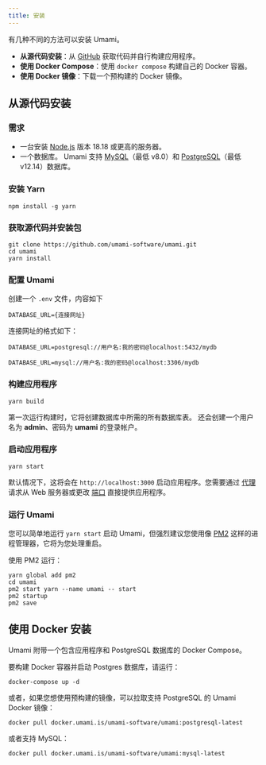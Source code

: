 ```yaml
---
title: 安装
---
```


有几种不同的方法可以安装 Umami。

- **从源代码安装**：从 [GitHub](https://github.com/umami-software/umami) 获取代码并自行构建应用程序。
- **使用 Docker Compose**：使用 `docker compose` 构建自己的 Docker 容器。
- **使用 Docker 镜像**：下载一个预构建的 Docker 镜像。

## 从源代码安装

### 需求

- 一台安装 [Node.js](https://nodejs.org/) 版本 18.18 或更高的服务器。
- 一个数据库。 Umami 支持 [MySQL](https://www.mysql.com/)（最低 v8.0）和 [PostgreSQL](https://www.postgresql.org/)（最低 v12.14）数据库。

### 安装 Yarn

```shell
npm install -g yarn
```

### 获取源代码并安装包

```shell
git clone https://github.com/umami-software/umami.git
cd umami
yarn install
```

### 配置 Umami

创建一个 `.env` 文件，内容如下

```dotenv
DATABASE_URL={连接网址}
```

连接网址的格式如下：

```dotenv
DATABASE_URL=postgresql://用户名:我的密码@localhost:5432/mydb

DATABASE_URL=mysql://用户名:我的密码@localhost:3306/mydb
```

### 构建应用程序

```shell
yarn build
```

第一次运行构建时，它将创建数据库中所需的所有数据库表。
还会创建一个用户名为 **admin**、密码为 **umami** 的登录帐户。

### 启动应用程序

```shell
yarn start
```

默认情况下，这将会在 `http://localhost:3000` 启动应用程序。您需要通过 [代理](https://docs.nginx.com/nginx/admin-guide/web-server/reverse-proxy/) 请求从 Web 服务器或更改 [端口](https://nextjs.org/docs/api-reference/cli#production) 直接提供应用程序。

### 运行 Umami

您可以简单地运行 `yarn start` 启动 Umami，但强烈建议您使用像 [PM2](https://pm2.keymetrics.io/) 这样的进程管理器，它将为您处理重启。

使用 PM2 运行：

```shell
yarn global add pm2
cd umami
pm2 start yarn --name umami -- start
pm2 startup
pm2 save
```

## 使用 Docker 安装

Umami 附带一个包含应用程序和 PostgreSQL 数据库的 Docker Compose。

要构建 Docker 容器并启动 Postgres 数据库，请运行：

```shell
docker-compose up -d
```

或者，如果您想使用预构建的镜像，可以拉取支持 PostgreSQL 的 Umami Docker 镜像：

```shell
docker pull docker.umami.is/umami-software/umami:postgresql-latest
```

或者支持 MySQL：

```shell
docker pull docker.umami.is/umami-software/umami:mysql-latest
```